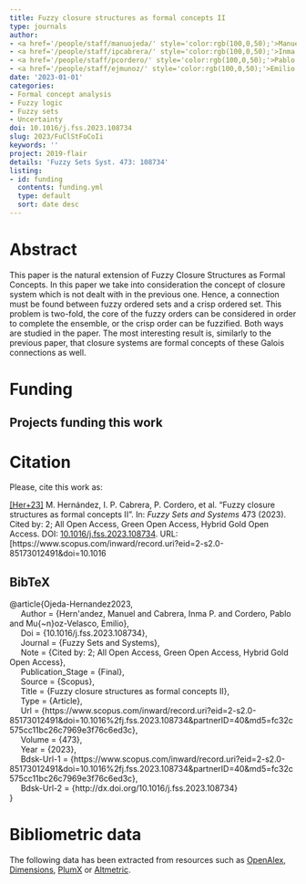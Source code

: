 ```yaml
---
title: Fuzzy closure structures as formal concepts II
type: journals
author:
- <a href='/people/staff/manuojeda/' style='color:rgb(100,0,50);'>Manuel Ojeda Hernández</a>
- <a href='/people/staff/ipcabrera/' style='color:rgb(100,0,50);'>Inma P. Cabrera</a>
- <a href='/people/staff/pcordero/' style='color:rgb(100,0,50);'>Pablo Cordero</a>
- <a href='/people/staff/ejmunoz/' style='color:rgb(100,0,50);'>Emilio Muñoz Velasco</a>
date: '2023-01-01'
categories:
- Formal concept analysis
- Fuzzy logic
- Fuzzy sets
- Uncertainty
doi: 10.1016/j.fss.2023.108734
slug: 2023/FuClStFoCoIi
keywords: ''
project: 2019-flair
details: 'Fuzzy Sets Syst. 473: 108734'
listing:
- id: funding
  contents: funding.yml
  type: default
  sort: date desc
---
```





# Abstract

This paper is the natural extension of Fuzzy Closure Structures as Formal Concepts. In this paper we take into consideration the concept of closure system which is not dealt with in the previous one. Hence, a connection must be found between fuzzy ordered sets and a crisp ordered set. This problem is two-fold, the core of the fuzzy orders can be considered in order to complete the ensemble, or the crisp order can be fuzzified. Both ways are studied in the paper. The most interesting result is, similarly to the previous paper, that closure systems are formal concepts of these Galois connections as well.


# Funding
::: {.callout-note appearance='minimal' collapse=false}
## Projects funding this work

:::{#funding}
:::
:::








# Citation
Please, cite this work as:


<a name=bib-Ojeda-Hernandez2023></a>[[Her+23]](#cite-Ojeda-Hernandez2023) M. Hernández, I. P. Cabrera, P. Cordero, et al. “Fuzzy closure structures as formal concepts II”. In: _Fuzzy Sets and Systems_ 473 (2023). Cited by: 2; All Open Access, Green Open Access, Hybrid Gold Open Access. DOI: [10.1016/j.fss.2023.108734](https://doi.org/10.1016%2Fj.fss.2023.108734). URL: [https://www.scopus.com/inward/record.uri?eid=2-s2.0-85173012491&doi=10.1016

::: {.callout-note appearance="minimal" collapse=true}

## BibTeX

@article{Ojeda-Hernandez2023,<br>&nbsp;&nbsp;&nbsp;&nbsp;	Author = {Hern\'andez, Manuel and Cabrera, Inma P. and Cordero, Pablo and Mu{\~n}oz-Velasco, Emilio},<br>&nbsp;&nbsp;&nbsp;&nbsp;	Doi = {10.1016/j.fss.2023.108734},<br>&nbsp;&nbsp;&nbsp;&nbsp;	Journal = {Fuzzy Sets and Systems},<br>&nbsp;&nbsp;&nbsp;&nbsp;	Note = {Cited by: 2; All Open Access, Green Open Access, Hybrid Gold Open Access},<br>&nbsp;&nbsp;&nbsp;&nbsp;	Publication_Stage = {Final},<br>&nbsp;&nbsp;&nbsp;&nbsp;	Source = {Scopus},<br>&nbsp;&nbsp;&nbsp;&nbsp;	Title = {Fuzzy closure structures as formal concepts II},<br>&nbsp;&nbsp;&nbsp;&nbsp;	Type = {Article},<br>&nbsp;&nbsp;&nbsp;&nbsp;	Url = {https://www.scopus.com/inward/record.uri?eid=2-s2.0-85173012491&doi=10.1016%2fj.fss.2023.108734&partnerID=40&md5=fc32c575cc11bc26c7969e3f76c6ed3c},<br>&nbsp;&nbsp;&nbsp;&nbsp;	Volume = {473},<br>&nbsp;&nbsp;&nbsp;&nbsp;	Year = {2023},<br>&nbsp;&nbsp;&nbsp;&nbsp;	Bdsk-Url-1 = {https://www.scopus.com/inward/record.uri?eid=2-s2.0-85173012491&doi=10.1016%2fj.fss.2023.108734&partnerID=40&md5=fc32c575cc11bc26c7969e3f76c6ed3c},<br>&nbsp;&nbsp;&nbsp;&nbsp;	Bdsk-Url-2 = {http://dx.doi.org/10.1016/j.fss.2023.108734}<br>}

:::



# Bibliometric data


The following data has been extracted from resources such as [OpenAlex](https://openalex.org/), [Dimensions](https://app.dimensions.ai/), [PlumX](https://www.elsevier.com/insights/metrics/plumx) or [Altmetric](https://www.altmetric.com/).

<div style="display: flex; justify-content: center; align-items: center; height: 100%;">
<span class="__dimensions_badge_embed__" data-doi="10.1016/j.fss.2023.108734" data-legend="always"></span></div><script async src="https://badge.dimensions.ai/badge.js" charset="utf-8"></script>

<div style="display: flex; justify-content: center; align-items: center; height: 100%;">
<a href="https://plu.mx/plum/a/?doi=10.1016/j.fss.2023.108734" class="plumx-details" data-site="plum" data-hide-when-empty="true">Fuzzy closure structures as formal concepts II</a></div>

<div style="display: flex; justify-content: center; align-items: center; height: 100%;">
<script type="text/javascript" src="https://d1bxh8uas1mnw7.cloudfront.net/assets/embed.js"></script><div data-badge-type="medium-donut" class="altmetric-embed" data-badge-details="right" data-doi="10.1016/j.fss.2023.108734"></div></div>


## Cites

The following graph plots the number of cites received by this work from its publication, on a yearly basis.

```r
#| echo: false
#| results: asis
#| warning: false
#| message: false
source(here::here('scripts', 'manage_publications.R'))
df <- readRDS('citation_history.rds')
plot_citation_history(df)
```



## Papers citing this work

The following is a non-exhaustive list of papers that cite this work:


<a name=bib-Cordero_2024></a>[[1]](#cite-Cordero_2024) P. Cordero, M. Enciso, Á. Mora, et al. “Attribute implications with unknown information based on weak Heyting algebras”. In: _Fuzzy Sets and Systems_ 490 (Aug. 2024), p. 109026. ISSN: 0165-0114. DOI: [10.1016/j.fss.2024.109026](https://doi.org/10.1016%2Fj.fss.2024.109026). URL: [http://dx.doi.org/10.1016/j.fss.2024.109026](http://dx.doi.org/10.1016/j.fss.2024.109026).

<a name=bib-Ojeda_Hern_ndez_2023></a>[[2]](#cite-Ojeda_Hern_ndez_2023) M. Ojeda-Hernández, I. P. Cabrera, P. Cordero, et al. “On the Commutative Diagrams Among Galois Connections Involved in Closure Structures”. In: _Formal Concept Analysis_. Springer Nature Switzerland, 2023, p. 49–63. ISBN: 9783031359491. DOI: [10.1007/978-3-031-35949-1_4](https://doi.org/10.1007%2F978-3-031-35949-1_4). URL: [http://dx.doi.org/10.1007/978-3-031-35949-1_4](http://dx.doi.org/10.1007/978-3-031-35949-1_4).

<a name=bib-Talavera_2024></a>[[3]](#cite-Talavera_2024) F. J. Talavera, C. Bejines, S. Ardanza-Trevijano, et al. “Aggregation of fuzzy graphs”. In: _International Journal of Approximate Reasoning_ 172 (Sep. 2024), p. 109243. ISSN: 0888-613X. DOI: [10.1016/j.ijar.2024.109243](https://doi.org/10.1016%2Fj.ijar.2024.109243). URL: [http://dx.doi.org/10.1016/j.ijar.2024.109243](http://dx.doi.org/10.1016/j.ijar.2024.109243).


